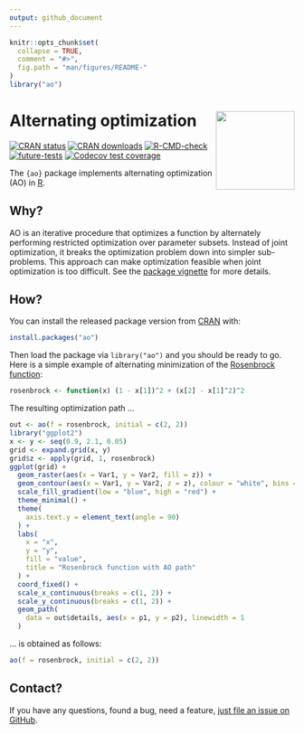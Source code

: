 ```yaml
---
output: github_document
---
```


<!-- README.md is generated from README.Rmd. Please edit that file -->

```r
knitr::opts_chunk$set(
  collapse = TRUE,
  comment = "#>",
  fig.path = "man/figures/README-"
)
library("ao")
```

# Alternating optimization <img src="man/figures/logo.png" align="right" height="139" />

<!-- badges: start -->
[![CRAN status](https://www.r-pkg.org/badges/version/ao)](https://CRAN.R-project.org/package=ao)
[![CRAN downloads](https://cranlogs.r-pkg.org/badges/grand-total/ao)](https://CRAN.R-project.org/package=ao)
[![R-CMD-check](https://github.com/loelschlaeger/ao/workflows/R-CMD-check/badge.svg)](https://github.com/loelschlaeger/ao/actions)
[![future-tests](https://github.com/loelschlaeger/ao/workflows/future_tests/badge.svg)](https://github.com/loelschlaeger/ao/actions)
[![Codecov test coverage](https://codecov.io/gh/loelschlaeger/ao/branch/main/graph/badge.svg)](https://app.codecov.io/gh/loelschlaeger/ao?branch=main)
<!-- badges: end -->

The `{ao}` package implements alternating optimization (AO) in [R](https://cran.r-project.org/).

## Why?

AO is an iterative procedure that optimizes a function by alternately performing restricted optimization over parameter subsets. Instead of joint optimization, it breaks the optimization problem down into simpler sub-problems. This approach can make optimization feasible when joint optimization is too difficult. See the [package vignette](https://loelschlaeger.de/ao/articles/ao.html) for more details.

## How?

You can install the released package version from [CRAN](https://CRAN.R-project.org) with:

``` r
install.packages("ao")
```

Then load the package via `library("ao")` and you should be ready to go. Here is a simple example of alternating minimization of the [Rosenbrock function](https://en.wikipedia.org/wiki/Rosenbrock_function):

```r
rosenbrock <- function(x) (1 - x[1])^2 + (x[2] - x[1]^2)^2
```

The resulting optimization path ...

```r
out <- ao(f = rosenbrock, initial = c(2, 2))
library("ggplot2")
x <- y <- seq(0.9, 2.1, 0.05)
grid <- expand.grid(x, y)
grid$z <- apply(grid, 1, rosenbrock)
ggplot(grid) +
  geom_raster(aes(x = Var1, y = Var2, fill = z)) +
  geom_contour(aes(x = Var1, y = Var2, z = z), colour = "white", bins = 40) +
  scale_fill_gradient(low = "blue", high = "red") +
  theme_minimal() +
  theme(
    axis.text.y = element_text(angle = 90)
  ) +
  labs(
    x = "x",
    y = "y",
    fill = "value",
    title = "Rosenbrock function with AO path"
  ) +
  coord_fixed() +
  scale_x_continuous(breaks = c(1, 2)) +
  scale_y_continuous(breaks = c(1, 2)) +
  geom_path(
    data = out$details, aes(x = p1, y = p2), linewidth = 1
  )
```

... is obtained as follows:

```r
ao(f = rosenbrock, initial = c(2, 2))
```

## Contact?

If you have any questions, found a bug, need a feature, [just file an issue on GitHub](https://github.com/loelschlaeger/ao/issues/new/choose). 
